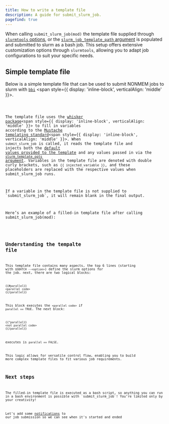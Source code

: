 ```yaml
---
title: How to write a template file
description: A guide for submit_slurm_job.
pagefind: true
---
```



When calling `submit_slurm_job(mod)` the template file supplied through [`slurmtools` options](/slurmtools-docs/guides/getting_started#slurmtools-options), or the [`slurm_job_template_path` argument](/slurmtools-docs/reference/submit_slurm_job_reference#using-the-slurm_job_template_path-argument) is populated and submitted to slurm as a bash job. This setup offers extensive customization options through `slurmtools`, allowing you to adapt job configurations to suit your specific needs.

## Simple template file

Below is a simple template file that can be used to submit NONMEM jobs to slurm with [`bbi`](https://github.com/metrumresearchgroup/bbi) <span style={{ display: 'inline-block', verticalAlign: 'middle' }}><Icon name="external" /></span>.


<Code title='slurm-job.tmpl' lang='bash' code={tmpl}/>

The template file uses the [whisker package](https://github.com/edwindj/whisker?tab=readme-ov-file)<span style={{ display: 'inline-block', verticalAlign: 'middle' }}><Icon name="external" /></span> to fill in variables according to the [Mustache templating standard](https://mustache.github.io)<span style={{ display: 'inline-block', verticalAlign: 'middle' }}><Icon name="external" /></span>. When `submit_slurm_job` is called, it reads the template file and injects both the [default values provided to the template](/slurmtools-docs/reference/values_provided_to_template) and any values passed in via the [`slurm_template_opts` argument](/slurmtools-docs/reference/submit_slurm_job_reference#using-the-slurm_template_opts-argument). Variables in the template file are denoted with double curly brackets, such as `{{ injected_variable }}`, and these placeholders are replaced with the respective values when submit_slurm_job runs.

<Aside type="note"> 
If a variable in the template file is not supplied to `submit_slurm_job`, it will remain blank in the final output. 
</Aside>

Here’s an example of a filled-in template file after calling submit_slurm_job(mod):


<Code title='1001.sh' lang='bash' code={filled_tmpl}/>

## Understanding the tempalte file

This template file contains many aspects, the top 6 lines (starting with `$SBATCH --<option>`) define the slurm options for the job. next, there are two logical blocks:
```
{{#parallel}}
<parallel code>
{{/parallel}}
```
This block executes the `<parallel code>` if `parallel == TRUE`. The next block:
```
{{^parallel}}
<not parallel code>
{{/parallel}}
```
executes is `parallel == FALSE`.

This logic allows for versatile control flow, enabling you to build more complex template files to fit various job requirements.

## Next steps

<Aside type='tip'>
The filled-in template file is executed as a bash script, so anything you can run in a bash environment is possible with `submit_slurm_job`! You’re limited only by your creativity!
</Aside>

Let's add some [notifications](/slurmtools-docs/blogs/simple_notifications) to our job submission so we can see when it's started and ended